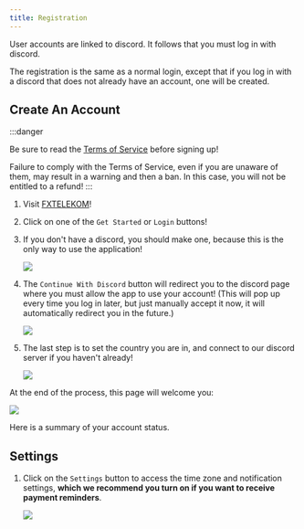 ```yaml
---
title: Registration
---
```



User accounts are linked to discord. It follows that you must log in with discord.

The registration is the same as a normal login, except that if you log in with a discord that does not already have an account, one will be created.

## Create An Account

:::danger

Be sure to read the [Terms of Service](https://fxtelekom.org/tos) before signing up!

Failure to comply with the Terms of Service, even if you are unaware of them, may result in a warning and then a ban. In this case, you will not be entitled to a refund!
:::

<Steps>

1. Visit [FXTELEKOM](https://fxtelekom.org/)!

2. Click on one of the `Get Started` or `Login` buttons!

3. If you don't have a discord, you should make one, because this is the only way to use the application!

	![](/assets/login.png)

4. The `Continue With Discord` button will redirect you to the discord page where you must allow the app to use your account! (This will pop up every time you log in later, but just manually accept it now, it will automatically redirect you in the future.)

	![](/assets/dc-login.png)

5. The last step is to set the country you are in, and connect to our discord server if you haven't already!

	![](/assets/onboarding.png)

</Steps>

At the end of the process, this page will welcome you:

![](/assets/dashboard.png)

Here is a summary of your account status.

## Settings

<Steps>

1. Click on the `Settings` button to access the time zone and notification settings, **which we recommend you turn on if you want to receive payment reminders**.

	![](/assets/settings.png)

</Steps>
